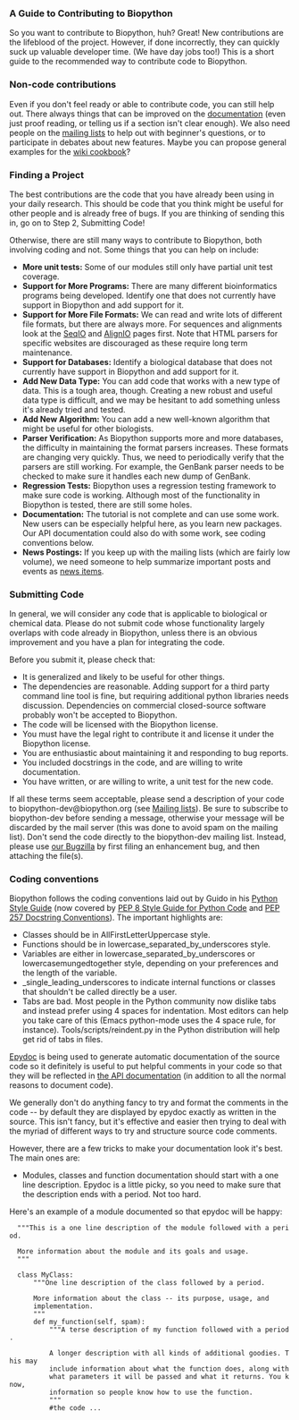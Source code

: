 === A Guide to Contributing to Biopython ===

So you want to contribute to Biopython, huh? Great! New contributions are the lifeblood of the project. However, if done incorrectly, they can quickly suck up valuable developer time. (We have day jobs too!) This is a short guide to the recommended way to contribute code to Biopython.

=== Non-code contributions ===

Even if you don't feel ready or able to contribute code, you can still help out.  There always things that can be improved on the [[documentation]] (even just proof reading, or telling us if a section isn't clear enough).  We also need people on the [[mailing lists]] to help out with beginner's questions, or to participate in debates about new features.  Maybe you can propose general examples for the [[:Category:Cookbook|wiki cookbook]]?

=== Finding a Project ===

The best contributions are the code that you have already been using in your daily research. This should be code that you think might be useful for other people and is already free of bugs. If you are thinking of sending this in, go on to Step 2, Submitting Code!

Otherwise, there are still many ways to contribute to Biopython, both involving coding and not. Some things that you can help on include:

* '''More unit tests:''' Some of our modules still only have partial unit test coverage.
* '''Support for More Programs:''' There are many different bioinformatics programs being developed. Identify one that does not currently have support in Biopython and add support for it. 
* '''Support for More File Formats:''' We can read and write lots of different file formats, but there are always more. For sequences and alignments look at the [[SeqIO]] and [[AlignIO]] pages first.  Note that HTML parsers for specific websites are discouraged as these require long term maintenance.
* '''Support for Databases:''' Identify a biological database that does not currently have support in Biopython and add support for it.
* '''Add New Data Type:''' You can add code that works with a new type of data. This is a tough area, though. Creating a new robust and useful data type is difficult, and we may be hesitant to add something unless it's already tried and tested.
* '''Add New Algorithm:''' You can add a new well-known algorithm that might be useful for other biologists.
* '''Parser Verification:''' As Biopython supports more and more databases, the difficulty in maintaining the format parsers increases. These formats are changing very quickly. Thus, we need to periodically verify that the parsers are still working. For example, the GenBank parser needs to be checked to make sure it handles each new dump of GenBank.
* '''Regression Tests:''' Biopython uses a regression testing framework to make sure code is working. Although most of the functionality in Biopython is tested, there are still some holes.
* '''Documentation:''' The tutorial is not complete and can use some work. New users can be especially helpful here, as you learn new packages. Our API documentation could also do with some work, see coding conventions below.
* '''News Postings:''' If you keep up with the mailing lists (which are fairly low volume), we need someone to help summarize important posts and events as [[News|news items]].

=== Submitting Code ===

In general, we will consider any code that is applicable to biological or chemical data. Please do not submit code whose functionality largely overlaps with code already in Biopython, unless there is an obvious improvement and you have a plan for integrating the code.

Before you submit it, please check that:

* It is generalized and likely to be useful for other things.
* The dependencies are reasonable.  Adding support for a third party command line tool is fine, but requiring additional python libraries needs discussion. Dependencies on commercial closed-source software probably won't be accepted to Biopython.
* The code will be licensed with the Biopython license.
* You must have the legal right to contribute it and license it under the Biopython license.
* You are enthusiastic about maintaining it and responding to bug reports.
* You included docstrings in the code, and are willing to write documentation.
* You have written, or are willing to write, a unit test for the new code.

If all these terms seem acceptable, please send a description of your code to biopython-dev@biopython.org (see [[Mailing lists]]). Be sure to subscribe to biopython-dev before sending a message, otherwise your message will be discarded by the mail server (this was done to avoid spam on the mailing list). Don't send the code directly to the biopython-dev mailing list. Instead, please use [http://bugzilla.open-bio.org/ our Bugzilla] by first filing an enhancement bug, and then attaching the file(s).

=== Coding conventions ===

Biopython follows the coding conventions laid out by Guido in his [http://www.python.org/doc/essays/styleguide.html Python Style Guide] (now covered by [http://www.python.org/dev/peps/pep-0008/ PEP 8 Style Guide for Python Code] and [http://www.python.org/dev/peps/pep-0257/ PEP 257 Docstring Conventions]). The important highlights are:

* Classes should be in AllFirstLetterUppercase style.
* Functions should be in lowercase_separated_by_underscores style.
* Variables are either in lowercase_separated_by_underscores or lowercasemungedtogether style, depending on your preferences and the length of the variable.
* _single_leading_underscores to indicate internal functions or classes that shouldn't be called directly be a user.
* Tabs are bad. Most people in the Python community now dislike tabs and instead prefer using 4 spaces for indentation. Most editors can help you take care of this (Emacs python-mode uses the 4 space rule, for instance). Tools/scripts/reindent.py in the Python distribution will help get rid of tabs in files. 

[http://epydoc.sourceforge.net/ Epydoc] is being used to generate automatic documentation of the source code so it definitely is useful to put helpful comments in your code so that they will be reflected in [http://biopython.org/DIST/docs/api the API documentation] (in addition to all the normal reasons to document code).

We generally don't do anything fancy to try and format the comments in the code -- by default they are displayed by epydoc exactly as written in the source. This isn't fancy, but it's effective and easier then trying to deal with the myriad of different ways to try and structure source code comments.

However, there are a few tricks to make your documentation look it's best. The main ones are:

* Modules, classes and function documentation should start with a one line description. Epydoc is a little picky, so you need to make sure that the description ends with a period. Not too hard. 

Here's an example of a module documented so that epydoc will be happy:

   """This is a one line description of the module followed with a period.
   
   More information about the module and its goals and usage.
   """

   class MyClass:
       """One line description of the class followed by a period.
  
       More information about the class -- its purpose, usage, and
       implementation.
       """
       def my_function(self, spam):
           """A terse description of my function followed with a period.
      
           A longer description with all kinds of additional goodies. This may
           include information about what the function does, along with
           what parameters it will be passed and what it returns. You know, 
           information so people know how to use the function.
           """
           #the code ...
